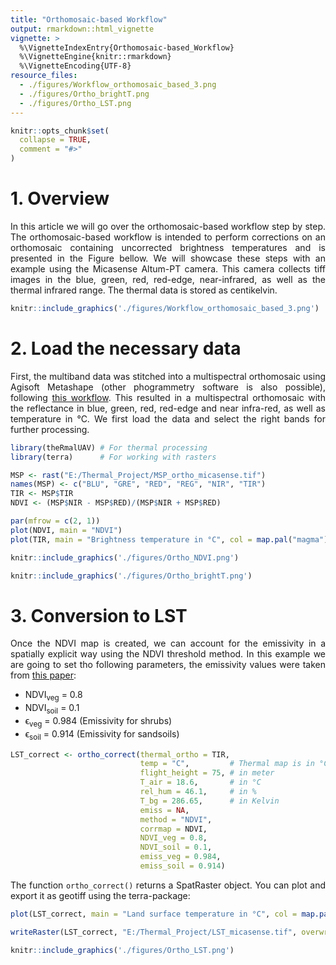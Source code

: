 ```yaml
---
title: "Orthomosaic-based Workflow"
output: rmarkdown::html_vignette
vignette: >
  %\VignetteIndexEntry{Orthomosaic-based_Workflow}
  %\VignetteEngine{knitr::rmarkdown}
  %\VignetteEncoding{UTF-8}
resource_files:
  - ./figures/Workflow_orthomosaic_based_3.png
  - ./figures/Ortho_brightT.png
  - ./figures/Ortho_LST.png
---
```


<style>
body {
text-align: justify}
</style>


```r
knitr::opts_chunk$set(
  collapse = TRUE,
  comment = "#>"
)
```


# 1. Overview

In this article we will go over the orthomosaic-based workflow step by step. The orthomosaic-based workflow is intended to perform corrections on an orthomosaic containing uncorrected brightness temperatures and is presented in the Figure bellow. We will showcase these steps with an example using the Micasense Altum-PT camera. This camera collects tiff images in the blue, green, red, red-edge, near-infrared, as well as the thermal infrared range. The thermal data is stored as centikelvin. 

```r
knitr::include_graphics('./figures/Workflow_orthomosaic_based_3.png')
```
# 2. Load the necessary data

First, the multiband data was stitched into a multispectral orthomosaic using Agisoft Metashape (other phogrammetry software is also possible), following [this workflow](https://agisoft.freshdesk.com/support/solutions/articles/31000148381-micasense-altum-processing-workflow-including-reflectance-calibration-in-agisoft-metashape-professi). This resulted in a multispectral orthomosaic with the reflectance in blue, green, red, red-edge and near infra-red, as well as temperature in °C. We first load the data and select the right bands for further processing.

```r
library(theRmalUAV) # For thermal processing
library(terra)      # For working with rasters

MSP <- rast("E:/Thermal_Project/MSP_ortho_micasense.tif")
names(MSP) <- c("BLU", "GRE", "RED", "REG", "NIR", "TIR")
TIR <- MSP$TIR
NDVI <- (MSP$NIR - MSP$RED)/(MSP$NIR + MSP$RED)

par(mfrow = c(2, 1))
plot(NDVI, main = "NDVI")
plot(TIR, main = "Brightness temperature in °C", col = map.pal("magma"))
```
```r
knitr::include_graphics('./figures/Ortho_NDVI.png')
```

```r
knitr::include_graphics('./figures/Ortho_brightT.png')
```

# 3. Conversion to LST 

Once the NDVI map is created, we can account for the emissivity in a spatially explicit way using the NDVI threshold method. In this example we are going to set tho following parameters, the emissivity values were taken from [this paper](https://doi.org/10.1016/S0034-4257(96)00123-X): 

  - NDVI<sub>veg</sub> = 0.8
  - NDVI<sub>soil</sub> = 0.1
  - ϵ<sub>veg</sub> = 0.984 (Emissivity for shrubs)
  - ϵ<sub>soil</sub> = 0.914 (Emissivity for sandsoils)

```r
LST_correct <- ortho_correct(thermal_ortho = TIR,
                             temp = "C",         # Thermal map is in °C
                             flight_height = 75, # in meter
                             T_air = 18.6,       # in °C
                             rel_hum = 46.1,     # in %
                             T_bg = 286.65,      # in Kelvin
                             emiss = NA,
                             method = "NDVI",
                             corrmap = NDVI,
                             NDVI_veg = 0.8,
                             NDVI_soil = 0.1,
                             emiss_veg = 0.984,
                             emiss_soil = 0.914)
```

The function `ortho_correct()` returns a SpatRaster object. You can plot and export it as geotiff using the terra-package:

```r
plot(LST_correct, main = "Land surface temperature in °C", col = map.pal("magma"))

writeRaster(LST_correct, "E:/Thermal_Project/LST_micasense.tif", overwrite = TRUE)
```

```r
knitr::include_graphics('./figures/Ortho_LST.png')
```
